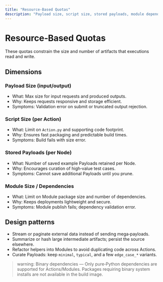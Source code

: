```yaml
---
title: "Resource‑Based Quotas"
description: "Payload size, script size, stored payloads, module dependencies"
---
```


# Resource‑Based Quotas

These quotas constrain the size and number of artifacts that executions read and write.

## Dimensions

### Payload Size (input/output)
- What: Max size for input requests and produced outputs.
- Why: Keeps requests responsive and storage efficient.
- Symptoms: Validation error on submit or truncated output rejection.

### Script Size (per Action)
- What: Limit on `Action.py` and supporting code footprint.
- Why: Ensures fast packaging and predictable build times.
- Symptoms: Build fails with size error.

### Stored Payloads (per Node)
- What: Number of saved example Payloads retained per Node.
- Why: Encourages curation of high‑value test cases.
- Symptoms: Cannot save additional Payloads until you prune.

### Module Size / Dependencies
- What: Limit on Module package size and number of dependencies.
- Why: Keeps deployments lightweight and secure.
- Symptoms: Module publish fails; dependency validation error.

## Design patterns
- Stream or paginate external data instead of sending mega‑payloads.
- Summarize or hash large intermediate artifacts; persist the source elsewhere.
- Refactor helpers into Modules to avoid duplicating code across Actions.
- Curate Payloads: keep `minimal`, `typical`, and a few `edge_case_*` variants.

> warning: Binary dependencies — Only pure‑Python dependencies are supported for Actions/Modules. Packages requiring binary system installs are not available in the build image.

